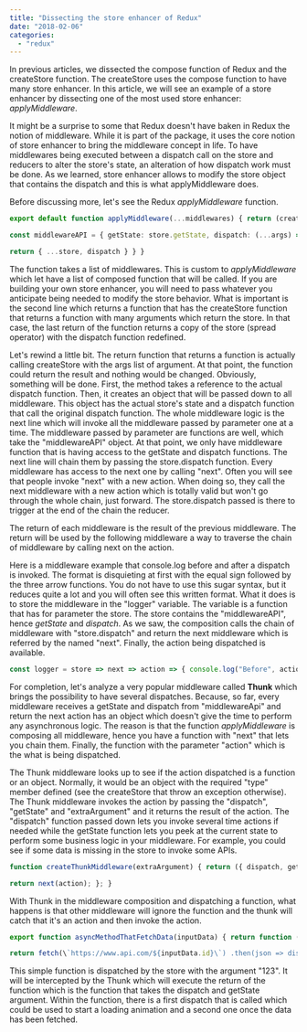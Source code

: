 ```yaml
---
title: "Dissecting the store enhancer of Redux"
date: "2018-02-06"
categories: 
  - "redux"
---
```


In previous articles, we dissected the compose function of Redux and the createStore function. The createStore uses the compose function to have many store enhancer. In this article, we will see an example of a store enhancer by dissecting one of the most used store enhancer: _applyMiddleware_.

It might be a surprise to some that Redux doesn't have baken in Redux the notion of middleware. While it is part of the package, it uses the core notion of store enhancer to bring the middleware concept in life. To have middlewares being executed between a dispatch call on the store and reducers to alter the store's state, an alteration of how dispatch work must be done. As we learned, store enhancer allows to modify the store object that contains the dispatch and this is what applyMiddleware does.

Before discussing more, let's see the Redux _applyMiddleware_ function.

```typescript
export default function applyMiddleware(...middlewares) { return (createStore) => (...args) => { const store = createStore(...args) let dispatch = store.dispatch let chain = []

const middlewareAPI = { getState: store.getState, dispatch: (...args) => dispatch(...args) } chain = middlewares.map(middleware => middleware(middlewareAPI)) dispatch = compose(...chain)(store.dispatch)

return { ...store, dispatch } } } 
``` 


The function takes a list of middlewares. This is custom to _applyMiddleware_ which let have a list of composed function that will be called. If you are building your own store enhancer, you will need to pass whatever you anticipate being needed to modify the store behavior. What is important is the second line which returns a function that has the createStore function that returns a function with many arguments which return the store. In that case, the last return of the function returns a copy of the store (spread operator) with the dispatch function redefined.

Let's rewind a little bit. The return function that returns a function is actually calling createStore with the args list of argument. At that point, the function could return the result and nothing would be changed. Obviously, something will be done. First, the method takes a reference to the actual dispatch function. Then, it creates an object that will be passed down to all middleware. This object has the actual store's state and a dispatch function that call the original dispatch function. The whole middleware logic is the next line which will invoke all the middleware passed by parameter one at a time. The middleware passed by parameter are functions are well, which take the "middlewareAPI" object. At that point, we only have middleware function that is having access to the getState and dispatch functions. The next line will chain them by passing the store.dispatch function. Every middleware has access to the next one by calling "next". Often you will see that people invoke "next" with a new action. When doing so, they call the next middleware with a new action which is totally valid but won't go through the whole chain, just forward. The store.dispatch passed is there to trigger at the end of the chain the reducer.

The return of each middleware is the result of the previous middleware. The return will be used by the following middleware a way to traverse the chain of middleware by calling next on the action.

Here is a middleware example that console.log before and after a dispatch is invoked. The format is disquieting at first with the equal sign followed by the three arrow functions. You do not have to use this sugar syntax, but it reduces quite a lot and you will often see this written format. What it does is to store the middleware in the "logger" variable. The variable is a function that has for parameter the store. The store contains the "middlewareAPI", hence _getState_ and _dispatch_. As we saw, the composition calls the chain of middleware with "store.dispatch" and return the next middleware which is referred by the named "next". Finally, the action being dispatched is available.

```typescript
const logger = store => next => action => { console.log("Before", action) const result = next(action) console.log("After", store.getState()) return result } 
``` 


For completion, let's analyze a very popular middleware called **Thunk** which brings the possibility to have several dispatches. Because, so far, every middleware receives a getState and dispatch from "middlewareApi" and return the next action has an object which doesn't give the time to perform any asynchronous logic. The reason is that the function _applyMiddleware_ is composing all middleware, hence you have a function with "next" that lets you chain them. Finally, the function with the parameter "action" which is the what is being dispatched.

The Thunk middleware looks up to see if the action dispatched is a function or an object. Normally, it would be an object with the required "type" member defined (see the createStore that throw an exception otherwise). The Thunk middleware invokes the action by passing the "dispatch", "getState" and "extraArgument" and it returns the result of the action. The "dispatch" function passed down lets you invoke several time actions if needed while the getState function lets you peek at the current state to perform some business logic in your middleware. For example, you could see if some data is missing in the store to invoke some APIs.

```typescript
function createThunkMiddleware(extraArgument) { return ({ dispatch, getState }) => next => action => { if (typeof action === 'function') { return action(dispatch, getState, extraArgument); }

return next(action); }; } 
``` 


With Thunk in the middleware composition and dispatching a function, what happens is that other middleware will ignore the function and the thunk will catch that it's an action and then invoke the action.

```typescript
export function asyncMethodThatFetchData(inputData) { return function (dispatch, getState) { dispatch(actionLoadingData());

return fetch(\`https://www.api.com/${inputData.id}\`) .then(json => dispatch(actionDataLoaded(inputData, json)); ) } } store.dispatch(asyncMethodThatFetchData("123")); 
``` 


This simple function is dispatched by the store with the argument "123". It will be intercepted by the Thunk which will execute the return of the function which is the function that takes the dispatch and getState argument. Within the function, there is a first dispatch that is called which could be used to start a loading animation and a second one once the data has been fetched.
